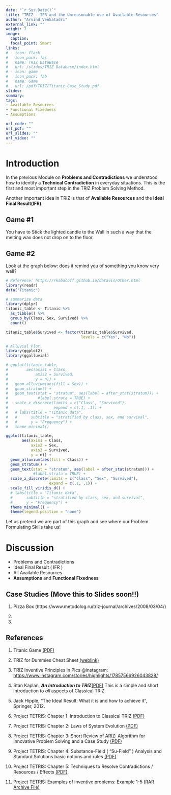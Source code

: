```yaml
---
date: "`r Sys.Date()`"
title: "TRIZ - IFR and the Unreasonable use of Available Resources"
author: "Arvind Venkatadri"
external_link: ""
weight: 7
image:
  caption: 
  focal_point: Smart
links:
# - icon: flask
#   icon_pack: fas
#   name: TRIZ DataBase
#   url: /slides/TRIZ Database/index.html
# - icon: game
#   icon_pack: fab
#   name: Game
#   url: /pdf/TRIZ/Titanic_Case_Study.pdf
slides: 
summary: 
tags:
- Available Resources
- Functional Fixedness
- Assumptions

url_code: ""
url_pdf: ""
url_slides: ""
url_video: ""
---
```


# Introduction

In the previous Module on **Problems and Contradictions** we understood how to identify a **Technical Contradiction** in everyday situations. This is the first and most important step in the TRIZ Problem Solving Method. 

Another important idea in TRIZ is that of **Available Resources** and the **Ideal Final Result(IFR)**. 

## Game #1  

You have to Stick the lighted candle to the Wall in such a way that the melting wax does not drop on to the floor. 


## Game #2

Look at the graph below: does it remind you of something you know very well?

```r
# Reference: https://rkabacoff.github.io/datavis/Other.html
library(readr)
data("Titanic")

# summarize data
library(dplyr)
titanic_table <- Titanic %>%
  as_tibble() %>% 
  group_by(Class, Sex, Survived) %>%
  count()

titanic_table$Survived <- factor(titanic_table$Survived, 
                                 levels = c("Yes", "No"))

# Alluvial Plot
library(ggplot2)
library(ggalluvial)

# ggplot(titanic_table,
#        aes(axis1 = Class,
#            axis2 = Survived,
#            y = n)) +
#   geom_alluvium(aes(fill = Sex)) +
#   geom_stratum() +
#   geom_text(stat = "stratum", aes(label = after_stat(stratum))) +
#             #label.strata = TRUE) +
#   scale_x_discrete(limits = c("Class", "Survived"),
#                    expand = c(.1, .1)) +
#   # labs(title = "Titanic data",
#   #      subtitle = "stratified by class, sex, and survival",
#   #      y = "Frequency") +
#   theme_minimal()

ggplot(titanic_table,
       aes(axis1 = Class,
           axis2 = Sex,
           axis3 = Survived,
           y = n)) +
  geom_alluvium(aes(fill = Class)) +
  geom_stratum() +
  geom_text(stat = "stratum", aes(label = after_stat(stratum))) +
            #label.strata = TRUE) +
  scale_x_discrete(limits = c("Class", "Sex", "Survived"),
                   expand = c(.1, .1)) +
  scale_fill_viridis_d() +
  # labs(title = "Titanic data",
  #      subtitle = "stratified by class, sex, and survival",
  #      y = "Frequency") +
  theme_minimal() +
  theme(legend.position = "none") 

```

Let us pretend we are part of this graph and see where our Problem Formulating Skills take us!


# Discussion

- Problems and Contradictions
- Ideal Final Result ( IFR )
- All Available Resources 
- **Assumptions** and **Functional Fixedness**

## Case Studies (Move this to Slides soon!!)

1. Pizza Box (https://www.metodolog.ru/triz-journal/archives/2008/03/04/)

1.


1.



## References

1. Titanic Game [(PDF)](pdf/TRIZ/Titanic_Case_Study.pdf)

1. TRIZ for Dummies Cheat Sheet [(weblink)](https://www.dummies.com/business/management/triz-for-dummies-cheat-sheet/)

1. TRIZ Inventive Principles in Pics @instagram: <https://www.instagram.com/stories/highlights/17857566926043828/>

1. Stan Kaplan, ***An Introduction to TRIZ***[(PDF)](pdf/TRIZ/Stan Kaplan-Intro-to-TRIZ.pdf)
This is a simple and short introduction to *all* aspects of Classical TRIZ.

1. Jack Hipple, "The Ideal Result: What it is and how to achieve it", Springer, 2012.

1. Project TETRIS: Chapter 1: Introduction to Classical TRIZ [(PDF)](https://innovazionesistematica.it/wp-content/uploads/2020/10/EN_01.pdf)

1. Project TETRIS: Chapter 2: Laws of System Evolution [(PDF)](https://innovazionesistematica.it/wp-content/uploads/2020/10/EN_02.pdf)

1. Project TETRIS: Chapter 3: Short Review of ARIZ: Algorithm for Innovative Problem Solving and a Case Study [(PDF)](https://innovazionesistematica.it/wp-content/uploads/2020/10/EN_03.pdf)

1. Project TETRIS: Chapter 4: Substance-Field ( "Su-Field" ) Analysis and Standard Solutions basic notions and rules [(PDF)](https://innovazionesistematica.it/wp-content/uploads/2020/10/EN_04.pdf)

1. Project TETRIS: Chapter 5: Techniques  to  Resolve  Contradictions / Resources / Effects [(PDF)](https://innovazionesistematica.it/wp-content/uploads/2020/10/EN_05.pdf)

1. Project TETRIS: Examples of inventive problems: Example 1-5 [(RAR Archive File)](https://innovazionesistematica.it/wp-content/uploads/2020/10/ExamplesEN.rar)

